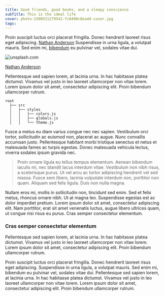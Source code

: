 ```yaml
---
title: Good friends, good books, and a sleepy conscience
subTitle: This is the ideal life
cover: photo-1500531279542-fc8490c8ea4d-cover.jpg
tags:
---
```



Proin suscipit luctus orci placerat fringilla. Donec hendrerit laoreet risus eget adipiscing. [Nathan Anderson](https://unsplash.com/photos/prIk6PdCrgg) Suspendisse in urna ligula, a volutpat mauris. Sed enim mi, [bibendum](http://google.com) eu pulvinar vel, sodales vitae dui.

<PhotoCredit>

![unsplash.com](./photo-1500531279542-fc8490c8ea4d.jpg)

[Nathan Anderson](https://unsplash.com/photos/prIk6PdCrgg)

</PhotoCredit>

Pellentesque sed sapien lorem, at lacinia urna. In hac habitasse platea dictumst. Vivamus vel justo in leo laoreet ullamcorper non vitae lorem. Lorem ipsum dolor sit amet, consectetur adipiscing elit. Proin bibendum ullamcorper rutrum.

```text
root
  ├── src
  │   ├── styles
  │   │   ├── colors.js
  │   │   ├── globals.js
  │   │   └── theme.js
```

Fusce a metus eu diam varius congue nec nec sapien. Vestibulum orci tortor, sollicitudin ac euismod non, placerat ac augue. Nunc convallis accumsan justo. Pellentesque habitant morbi tristique senectus et netus et malesuada fames ac turpis egestas. Donec malesuada vehicula lectus, viverra sodales ipsum gravida nec.

> Proin ornare ligula eu tellus tempus elementum. Aenean bibendum iaculis mi, nec blandit lacus interdum vitae. Vestibulum non nibh risus, a scelerisque purus. Ut vel arcu ac tortor adipiscing hendrerit vel sed massa. Fusce sem libero, lacinia vulputate interdum non, porttitor non quam. Aliquam sed felis ligula. Duis non nulla magna.

Nullam eros mi, mollis in sollicitudin non, tincidunt sed enim. Sed et felis metus, rhoncus ornare nibh. Ut at magna leo. Suspendisse egestas est ac dolor imperdiet pretium. Lorem ipsum dolor sit amet, consectetur adipiscing elit. Nam porttitor, erat sit amet venenatis luctus, augue libero ultrices quam, ut congue nisi risus eu purus. Cras semper consectetur elementum.

### Cras semper consectetur elementum

Pellentesque sed sapien lorem, at lacinia urna. In hac habitasse platea dictumst. Vivamus vel justo in leo laoreet ullamcorper non vitae lorem. Lorem ipsum dolor sit amet, consectetur adipiscing elit. Proin bibendum ullamcorper rutrum.

Proin suscipit luctus orci placerat fringilla. Donec hendrerit laoreet risus eget adipiscing. Suspendisse in urna ligula, a volutpat mauris. Sed enim mi, bibendum eu pulvinar vel, sodales vitae dui. Pellentesque sed sapien lorem, at lacinia urna. In hac habitasse platea dictumst. Vivamus vel justo in leo laoreet ullamcorper non vitae lorem. Lorem ipsum dolor sit amet, consectetur adipiscing elit. Proin bibendum ullamcorper rutrum.
